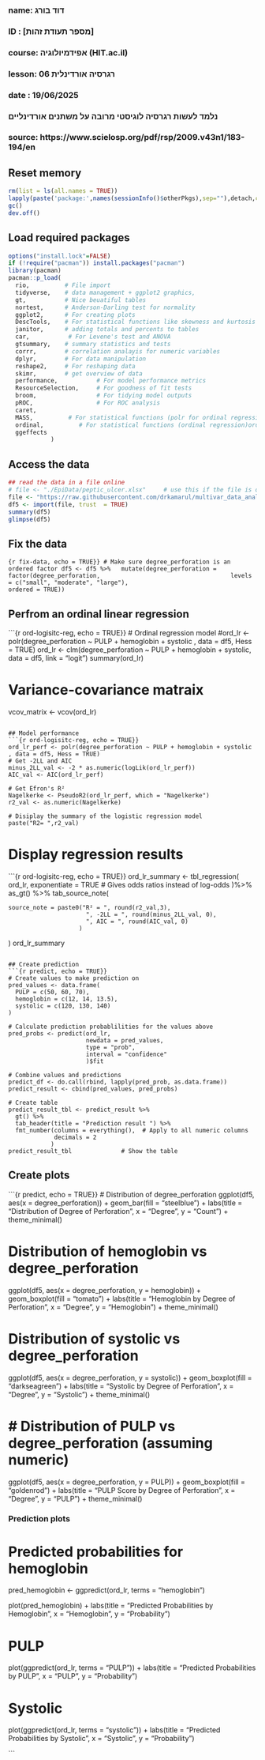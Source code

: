###
### name: דוד בורג
### ID  : [מספר תעודת זהות]
### course: אפידמיולוגיה (HIT.ac.il)
### lesson: רגרסיה אורדינלית 06   
### date  : 19/06/2025
###  
###  נלמד לעשות רגרסיה לוגיסטי מרובה על משתנים אורדינליים
### 
### source: https://www.scielosp.org/pdf/rsp/2009.v43n1/183-194/en


## Reset memory
```{r setup-packages, include = FALSE}
rm(list = ls(all.names = TRUE))
lapply(paste('package:',names(sessionInfo()$otherPkgs),sep=""),detach,character.only=TRUE,unload=TRUE,force=TRUE)
gc()
dev.off()
```

## Load required packages
```{r load-packages, include = FALSE}  
options("install.lock"=FALSE)
if (!require("pacman")) install.packages("pacman")
library(pacman)
pacman::p_load(
  rio,          # File import
  tidyverse,    # data management + ggplot2 graphics, 
  gt,           # Nice beuatiful tables
  nortest,      # Anderson-Darling test for normality
  ggplot2,      # For creating plots
  DescTools,    # For statistical functions like skewness and kurtosis
  janitor,      # adding totals and percents to tables
  car,           # For Levene's test and ANOVA
  gtsummary,    # summary statistics and tests
  corrr,        # correlation analayis for numeric variables
  dplyr,        # For data manipulation
  reshape2,     # For reshaping data
  skimr,        # get overview of data
  performance,           # For model performance metrics
  ResourceSelection,     # For goodness of fit tests
  broom,                 # For tidying model outputs
  pROC,                  # For ROC analysis
  caret,
  MASS,          # For statistical functions (polr for ordinal regression)ordinal
  ordinal,          # For statistical functions (ordinal regression)ordinal
  ggeffects
            )
```

## Access the data
```{r read-data, echo = TRUE}
## read the data in a file online
# file <- "./EpiData/peptic_ulcer.xlsx"     # use this if the file is on your computer
file <- "https://raw.githubusercontent.com/drkamarul/multivar_data_analysis/refs/heads/main/data/peptic_ulcer.xlsx"
df5 <- import(file, trust  = TRUE)
summary(df5)
glimpse(df5)
```

## Fix the data
```{r fix-data, echo = TRUE}}
# Make sure degree_perforation is an ordered factor
df5 <- df5 %>%
  mutate(degree_perforation = factor(degree_perforation, 
                                   levels = c("small", "moderate", "large"),
                                   ordered = TRUE))
```

## Perfrom an ordinal linear regression
```{r ord-logisitc-reg, echo = TRUE}}
# Ordinal regression model
#ord_lr <- polr(degree_perforation ~ PULP + hemoglobin + systolic , data = df5, Hess = TRUE)
ord_lr <- clm(degree_perforation ~ PULP + hemoglobin + systolic, data = df5, link = "logit")
summary(ord_lr)

# Variance-covariance matraix
vcov_matrix <- vcov(ord_lr)
```

## Model performance
```{r ord-logisitc-reg, echo = TRUE}}
ord_lr_perf <- polr(degree_perforation ~ PULP + hemoglobin + systolic , data = df5, Hess = TRUE)
# Get -2LL and AIC
minus_2LL_val <- -2 * as.numeric(logLik(ord_lr_perf))
AIC_val <- AIC(ord_lr_perf)

# Get Efron's R²
Nagelkerke <- PseudoR2(ord_lr_perf, which = "Nagelkerke")
r2_val <- as.numeric(Nagelkerke)

# Disiplay the summary of the logistic regression model
paste("R2= ",r2_val)
```

# Display regression results
```{r ord-logisitc-reg, echo = TRUE}}
ord_lr_summary <- tbl_regression(
  ord_lr,
  exponentiate = TRUE  # Gives odds ratios instead of log-odds
)%>%
 as_gt() %>%
  tab_source_note(

    source_note = paste0("R² = ", round(r2_val,3),
                          ", -2LL = ", round(minus_2LL_val, 0), 
                          ", AIC = ", round(AIC_val, 0)
                        )
  )
ord_lr_summary
```

## Create prediction
```{r predict, echo = TRUE}}
# Create values to make prediction on
pred_values <- data.frame(
  PULP = c(50, 60, 70),
  hemoglobin = c(12, 14, 13.5),
  systolic = c(120, 130, 140)
)

# Calculate prediction probablilities for the values above
pred_probs <- predict(ord_lr,
                      newdata = pred_values,
                      type = "prob",
                      interval = "confidence"
                      )$fit

# Combine values and predictions
predict_df <- do.call(rbind, lapply(pred_prob, as.data.frame))
predict_result <- cbind(pred_values, pred_probs)

# Create table
predict_result_tbl <- predict_result %>% 
  gt() %>%
  tab_header(title = "Prediction result ") %>%
  fmt_number(columns = everything(),  # Apply to all numeric columns
             decimals = 2
            )
predict_result_tbl              # Show the table
```

## Create plots
```{r predict, echo = TRUE}}
# Distribution of degree_perforation
ggplot(df5, aes(x = degree_perforation)) +
  geom_bar(fill = "steelblue") +
  labs(title = "Distribution of Degree of Perforation", x = "Degree", y = "Count") +
  theme_minimal()

# Distribution of hemoglobin vs degree_perforation
ggplot(df5, aes(x = degree_perforation, y = hemoglobin)) +
  geom_boxplot(fill = "tomato") +
  labs(title = "Hemoglobin by Degree of Perforation", x = "Degree", y = "Hemoglobin") +
  theme_minimal()

# Distribution of systolic vs degree_perforation
ggplot(df5, aes(x = degree_perforation, y = systolic)) +
  geom_boxplot(fill = "darkseagreen") +
  labs(title = "Systolic by Degree of Perforation", x = "Degree", y = "Systolic") +
  theme_minimal()

# # Distribution of PULP vs degree_perforation (assuming numeric)
ggplot(df5, aes(x = degree_perforation, y = PULP)) +
  geom_boxplot(fill = "goldenrod") +
  labs(title = "PULP Score by Degree of Perforation", x = "Degree", y = "PULP") +
  theme_minimal()


### Prediction plots
# Predicted probabilities for hemoglobin
pred_hemoglobin <- ggpredict(ord_lr, terms = "hemoglobin")

plot(pred_hemoglobin) +
  labs(title = "Predicted Probabilities by Hemoglobin",
       x = "Hemoglobin", y = "Probability")

# PULP
plot(ggpredict(ord_lr, terms = "PULP")) +
  labs(title = "Predicted Probabilities by PULP", x = "PULP", y = "Probability")

# Systolic
plot(ggpredict(ord_lr, terms = "systolic")) +
  labs(title = "Predicted Probabilities by Systolic", x = "Systolic", y = "Probability")

```
